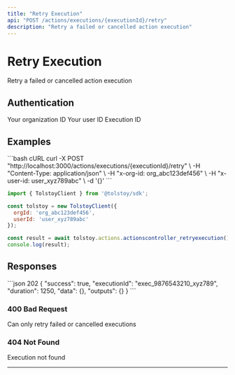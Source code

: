 ```yaml
---
title: "Retry Execution"
api: "POST /actions/executions/{executionId}/retry"
description: "Retry a failed or cancelled action execution"
---
```


# Retry Execution

Retry a failed or cancelled action execution

## Authentication

<ParamField header="x-org-id" type="string" required>
  Your organization ID
</ParamField>

<ParamField header="x-user-id" type="string" required>
  Your user ID
</ParamField>

<ParamField path="executionId" type="string" required>
  Execution ID
</ParamField>



## Examples

<CodeGroup>
```bash cURL
curl -X POST "http://localhost:3000/actions/executions/{executionId}/retry" \
  -H "Content-Type: application/json" \
  -H "x-org-id: org_abc123def456" \
  -H "x-user-id: user_xyz789abc" \
  -d '{}'
```

```javascript JavaScript SDK
import { TolstoyClient } from '@tolstoy/sdk';

const tolstoy = new TolstoyClient({
  orgId: 'org_abc123def456',
  userId: 'user_xyz789abc'
});

const result = await tolstoy.actions.actionscontroller_retryexecution();
console.log(result);
```
</CodeGroup>

## Responses

<ResponseExample>
```json 202 
{
  "success": true,
  "executionId": "exec_9876543210_xyz789",
  "duration": 1250,
  "data": {},
  "outputs": {}
}
```
</ResponseExample>

### 400 Bad Request

Can only retry failed or cancelled executions

### 404 Not Found

Execution not found

---

<Snippet file="api-footer.mdx" />
